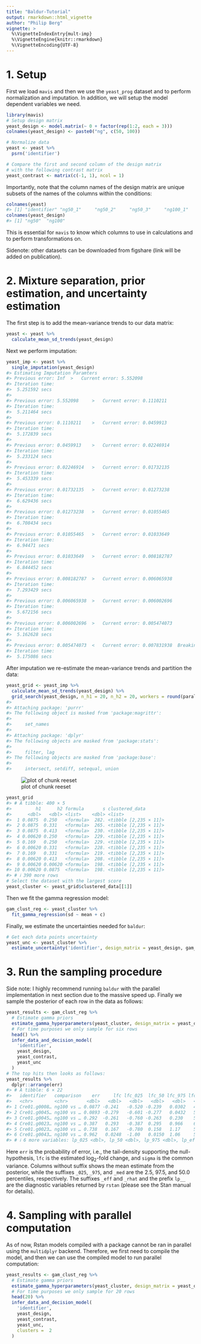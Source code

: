 ```yaml
---
title: "Baldur-Tutorial"
output: rmarkdown::html_vignette
author: "Philip Berg"
vignette: >
  %\VignetteIndexEntry{mult-imp}
  %\VignetteEngine{knitr::rmarkdown}
  %\VignetteEncoding{UTF-8}
---
```



# 1. Setup
First we load `mavis` and then we use the `yeast_prog` dataset and to perform normalization and imputation. In addition, we will setup the model dependent variables we need.

```r
library(mavis)
# Setup design matrix
yeast_design <- model.matrix(~ 0 + factor(rep(1:2, each = 3)))
colnames(yeast_design) <- paste0("ng", c(50, 100))

# Normalize data
yeast <- yeast %>% 
  psrn('identifier')

# Compare the first and second column of the design matrix
# with the following contrast matrix
yeast_contrast <- matrix(c(-1, 1), ncol = 1)
```
Importantly, note that the column names of the design matrix are unique subsets of the names of the columns within the conditions:

```r
colnames(yeast)
#> [1] "identifier" "ng50_1"     "ng50_2"     "ng50_3"     "ng100_1"    "ng100_2"    "ng100_3"
colnames(yeast_design)
#> [1] "ng50"  "ng100"
```
This is essential for `mavis` to know which columns to use in calculations and to perform transformations on.

Sidenote: other datasets can be downloaded from figshare (link will be added on publication).

# 2. Mixture separation, prior estimation, and uncertainty estimation
The first step is to add the mean-variance trends to our data matrix:

```r
yeast <- yeast %>% 
  calculate_mean_sd_trends(yeast_design)
```
Next we perform imputation:

```r
yeast_imp <- yeast %>% 
  single_imputation(yeast_design)
#> Estimating Imputation Paramters
#> Previous error: Inf 	>	Current error: 5.552098 
#> Iteration time:
#>  5.251592 secs 
#> 
#> Previous error: 5.552098 	>	Current error: 0.1110211 
#> Iteration time:
#>  5.211464 secs 
#> 
#> Previous error: 0.1110211 	>	Current error: 0.0459913 
#> Iteration time:
#>  5.172839 secs 
#> 
#> Previous error: 0.0459913 	>	Current error: 0.02246914 
#> Iteration time:
#>  5.233124 secs 
#> 
#> Previous error: 0.02246914 	>	Current error: 0.01732135 
#> Iteration time:
#>  5.453339 secs 
#> 
#> Previous error: 0.01732135 	>	Current error: 0.01273238 
#> Iteration time:
#>  6.629436 secs 
#> 
#> Previous error: 0.01273238 	>	Current error: 0.01055465 
#> Iteration time:
#>  6.708434 secs 
#> 
#> Previous error: 0.01055465 	>	Current error: 0.01033649 
#> Iteration time:
#>  6.94471 secs 
#> 
#> Previous error: 0.01033649 	>	Current error: 0.008182787 
#> Iteration time:
#>  6.844452 secs 
#> 
#> Previous error: 0.008182787 	>	Current error: 0.006065938 
#> Iteration time:
#>  7.293429 secs 
#> 
#> Previous error: 0.006065938 	>	Current error: 0.006002696 
#> Iteration time:
#>  5.672156 secs 
#> 
#> Previous error: 0.006002696 	>	Current error: 0.005474073 
#> Iteration time:
#>  5.162628 secs 
#> 
#> Previous error: 0.005474073 	<	Current error: 0.007831938 	Breaking 
#> Iteration time:
#>  5.175086 secs
```
After imputation we re-estimate the mean-variance trends and partition the data:

```r
yeast_grid <- yeast_imp %>% 
  calculate_mean_sd_trends(yeast_design) %>% 
  grid_search(yeast_design, n_h1 = 20, n_h2 = 20, workers = round(parallel::detectCores()/2))
#> 
#> Attaching package: 'purrr'
#> The following object is masked from 'package:magrittr':
#> 
#>     set_names
#> 
#> Attaching package: 'dplyr'
#> The following objects are masked from 'package:stats':
#> 
#>     filter, lag
#> The following objects are masked from 'package:base':
#> 
#>     intersect, setdiff, setequal, union
```

![plot of chunk reeset](reeset-1.png)

```r
yeast_grid
#> # A tibble: 400 × 5
#>         h1      h2 formula       s clustered_data       
#>      <dbl>   <dbl> <list>    <dbl> <list>               
#>  1 0.0875  0.250   <formula>  282. <tibble [2,235 × 11]>
#>  2 0.0875  0.331   <formula>  265. <tibble [2,235 × 11]>
#>  3 0.0875  0.413   <formula>  230. <tibble [2,235 × 11]>
#>  4 0.00620 0.250   <formula>  229. <tibble [2,235 × 11]>
#>  5 0.169   0.250   <formula>  229. <tibble [2,235 × 11]>
#>  6 0.00620 0.331   <formula>  228. <tibble [2,235 × 11]>
#>  7 0.169   0.331   <formula>  219. <tibble [2,235 × 11]>
#>  8 0.00620 0.413   <formula>  208. <tibble [2,235 × 11]>
#>  9 0.00620 0.00620 <formula>  198. <tibble [2,235 × 11]>
#> 10 0.00620 0.0875  <formula>  198. <tibble [2,235 × 11]>
#> # ℹ 390 more rows
# Select the dataset with the largest score
yeast_cluster <- yeast_grid$clustered_data[[1]]
```
Then we fit the gamma regression model:

```r
gam_clust_reg <- yeast_cluster %>% 
  fit_gamma_regression(sd ~ mean + c)
```
Finally, we estimate the uncertainties needed for `baldur`:

```r
# Get each data points uncertainty
yeast_unc <- yeast_cluster %>% 
  estimate_uncertainty('identifier', design_matrix = yeast_design, gam_clust_reg)
```
# 3. Run the sampling procedure
Side note: I highly recommend running `baldur` with the parallel implementation in next section due to the massive speed up.
Finally we sample the posterior of each row in the data as follows:

```r
yeast_results <- gam_clust_reg %>% 
  # Estimate gamma priors
  estimate_gamma_hyperparameters(yeast_cluster, design_matrix = yeast_design) %>% 
  # For time purposes we only sample for six rows
  head() %>% 
  infer_data_and_decision_model(
    'identifier',
    yeast_design,
    yeast_contrast,
    yeast_unc
  )
# The top hits then looks as follows:
yeast_results %>% 
  dplyr::arrange(err)
#> # A tibble: 6 × 22
#>   identifier   comparison    err     lfc lfc_025  lfc_50 lfc_975 lfc_eff lfc_rhat sigma sigma_025 sigma_50 sigma_975 sigma_eff sigma_rhat     lp
#>   <chr>        <chr>       <dbl>   <dbl>   <dbl>   <dbl>   <dbl>   <dbl>    <dbl> <dbl>     <dbl>    <dbl>     <dbl>     <dbl>      <dbl>  <dbl>
#> 1 Cre01.g0008… ng100 vs … 0.0877 -0.241   -0.520 -0.239   0.0302   4769.    0.999 0.139    0.0906    0.134     0.215     2529.      1.00    3.97
#> 2 Cre01.g0045… ng100 vs … 0.0893 -0.279   -0.601 -0.277   0.0432   5594.    0.999 0.163    0.120     0.160     0.221     4638.      1.00   -4.57
#> 3 Cre01.g0045… ng100 vs … 0.292  -0.261   -0.760 -0.263   0.230    5387.    1.00  0.245    0.191     0.243     0.313     4933.      1.00  -16.6 
#> 4 Cre01.g0023… ng100 vs … 0.387   0.293   -0.387  0.295   0.966    6081.    0.999 0.340    0.271     0.337     0.426     4689.      1.00  -23.2 
#> 5 Cre01.g0023… ng100 vs … 0.738   0.167   -0.780  0.158   1.17     5735.    0.999 0.471    0.367     0.466     0.602     5208.      0.999 -21.7 
#> 6 Cre01.g0043… ng100 vs … 0.962   0.0248  -1.00   0.0150  1.06     5905.    0.999 0.497    0.391     0.492     0.632     4326.      1.00  -24.3 
#> # ℹ 6 more variables: lp_025 <dbl>, lp_50 <dbl>, lp_975 <dbl>, lp_eff <dbl>, lp_rhat <dbl>, warnings <list>
```
Here `err` is the probability of error, i.e., the tail-density supporting the null-hypothesis, `lfc` is the estimated log$_2$-fold change, and `sigma` is the common variance.
Columns without suffix shows the mean estimate from the posterior, while the suffixes `_025`, `_975`, and `_med` are the 2.5, 97.5, and 50.0 percentiles, respectively.
The suffixes `_eff` and `_rhat` and the prefix `lp__` are the diagnostic variables returned by `rstan` (please see the Stan manual for details).

# 4. Sampling with parallel computation
As of now, Rstan models compiled with a package cannot be ran in parallel using the `multidplyr` backend.
Therefore, we first need to compile the model, and then we can use the compiled model to run parallel computation:

```r
yeast_results <- gam_clust_reg %>% 
  # Estimate gamma priors
  estimate_gamma_hyperparameters(yeast_cluster, design_matrix = yeast_design) %>% 
  # For time purposes we only sample for 20 rows
  head(20) %>% 
  infer_data_and_decision_model(
    'identifier',
    yeast_design,
    yeast_contrast,
    yeast_unc,
    clusters =  2
  )
```
